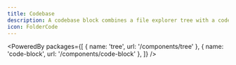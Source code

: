 ```yaml
---
title: Codebase
description: A codebase block combines a file explorer tree with a code viewer for browsing and viewing source code.
icon: FolderCode
---
```


<PoweredBy packages={[
  { name: 'tree', url: '/components/tree' },
  { name: 'code-block', url: '/components/code-block' },
]} />

<Preview path="codebase" type="block" />